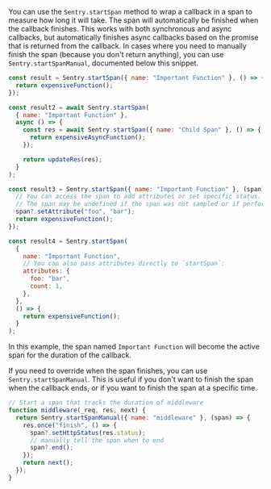 You can use the `Sentry.startSpan` method to wrap a callback in a span to measure how long it will take. The span will automatically be finished when the callback finishes. This works with both synchronous and async callbacks, but automatically finishes async callbacks based on the promise that is returned from the callback. In cases where you need to manually finish the span (because you don't return anything), you can use `Sentry.startSpanManual`, documented below this snippet.

```javascript
const result = Sentry.startSpan({ name: "Important Function" }, () => {
  return expensiveFunction();
});

const result2 = await Sentry.startSpan(
  { name: "Important Function" },
  async () => {
    const res = await Sentry.startSpan({ name: "Child Span" }, () => {
      return expensiveAsyncFunction();
    });

    return updateRes(res);
  }
);

const result3 = Sentry.startSpan({ name: "Important Function" }, (span) => {
  // You can access the span to add attributes or set specific status.
  // The span may be undefined if the span was not sampled or if performance monitoring is disabled.
  span?.setAttribute("foo", "bar");
  return expensiveFunction();
});

const result4 = Sentry.startSpan(
  {
    name: "Important Function",
    // You can also pass attributes directly to `startSpan`:
    attributes: {
      foo: "bar",
      count: 1,
    },
  },
  () => {
    return expensiveFunction();
  }
);
```

In this example, the span named `Important Function` will become the active span for the duration of the callback.

If you need to override when the span finishes, you can use `Sentry.startSpanManual`. This is useful if you don't want to finish the span when the callback ends, or if you want to finish the span at a specific time.

```javascript
// Start a span that tracks the duration of middleware
function middleware(_req, res, next) {
  return Sentry.startSpanManual({ name: "middleware" }, (span) => {
    res.once("finish", () => {
      span?.setHttpStatus(res.status);
      // manually tell the span when to end
      span?.end();
    });
    return next();
  });
}
```

